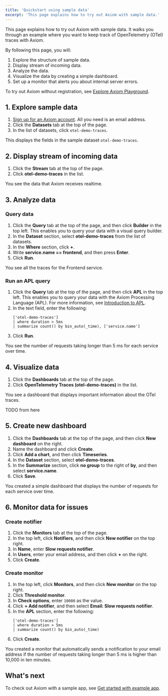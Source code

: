 ```yaml
---
title: 'Quickstart using sample data'
excerpt: 'This page explains how to try out Axiom with sample data.'
---
```


This page explains how to try out Axiom with sample data. It walks you through an example where you want to keep track of OpenTelemetry (OTel) traces with Axiom.

By following this page, you will:

1. Explore the structure of sample data.
1. Display stream of incoming data.
1. Analyze the data.
1. Visualize the data by creating a simple dashboard.
1. Set up a monitor that alerts you about internal server errors.

To try out Axiom without registration, see [Explore Axiom Playground](/getting-started-guide/explore-axiom-playground).

## 1. Explore sample data

1. [Sign up for an Axiom account](https://app.axiom.co/register). All you need is an email address.
1. Click the **Datasets** tab at the top of the page.
1. In the list of datasets, click `otel-demo-traces`.

This displays the fields in the sample dataset `otel-demo-traces`.

## 2. Display stream of incoming data

1. Click the **Stream** tab at the top of the page.
1. Click **otel-demo-traces** in the list.

You see the data that Axiom receives realtime.

## 3. Analyze data

### Query data

1. Click the **Query** tab at the top of the page, and then click **Builder** in the top left. This enables you to query your data with a visual query builder.
1. In the **Dataset** section, select **otel-demo-traces** from the list of datasets.
1. In the **Where** section, click **+**.
1. Write **service.name == frontend**, and then press **Enter**.
1. Click **Run**.

You see all the traces for the Frontend service.

### Run an APL query

1. Click the **Query** tab at the top of the page, and then click **APL** in the top left. This enables you to query your data with the Axiom Processing Language (APL). For more information, see [Introduction to APL](/apl/introduction).
1. In the text field, enter the following:
    ```kusto
    ['otel-demo-traces']
    | where duration > 5ms
    | summarize count() by bin_auto(_time), ['service.name']
    ```
1. Click **Run**.

You see the number of requests taking longer than 5 ms for each service over time.

## 4. Visualize data

1. Click the **Dashboards** tab at the top of the page.
1. Click **OpenTelemetry Traces (otel-demo-traces)** in the list.

You see a dashboard that displays important information about the OTel traces.

TODO from here

## 5. Create new dashboard

1. Click the **Dashboards** tab at the top of the page, and then click **New dashboard** on the right.
1. Name the dashboard and click **Create**.
1. Click **Add a chart**, and then click **Timeseries**.
1. In the **Dataset** section, select **otel-demo-traces**.
1. In the **Summarize** section, click **no group** to the right of **by**, and then select **service.name**.
1. Click **Save**.

You created a simple dashboard that displays the number of requests for each service over time.

## 6. Monitor data for issues

### Create notifier

1. Click the **Monitors** tab at the top of the page.
1. In the top left, click **Notifiers**, and then click **New notifier** on the top right.
1. In **Name**, enter **Slow requests notifier**.
1. In **Users**, enter your email address, and then click **+** on the right.
1. Click **Create**.

### Create monitor

1. In the top left, click **Monitors**, and then click **New monitor** on the top right.
1. Click **Threshold monitor**.
1. In **Check options**, enter `10000` as the value.
1. Click **+ Add notifier**, and then select **Email: Slow requests notifier**.
1. In the **APL** section, enter the following:
    ```kusto
    ['otel-demo-traces']
    | where duration > 5ms
    | summarize count() by bin_auto(_time)
    ```
1. Click **Create**.

You created a monitor that automatically sends a notification to your email address if the number of requests taking longer than 5 ms is higher than 10,000 in ten minutes.

## What's next

To check out Axiom with a sample app, see [Get started with example app](/getting-started-guide/get-started-example-app).